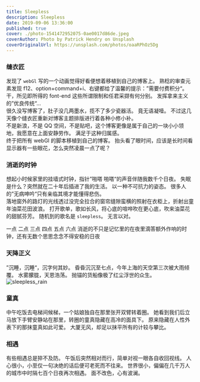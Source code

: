```yaml
---
title: Sleepless
description: Sleepless
date: 2019-09-06 13:36:00
published: true
cover: ./photo-1541472952075-0ae0017d86de.jpeg
coverAuthor: Photo by Patrick Hendry on Unsplash
coverOriginalUrl: https://unsplash.com/photos/oaaRPhOz5Dg
---
```


### 缝衣匠

发现了 `webGl` 写的一个动画觉得好看便想着移植到自己的博客上。
熟稔的审查元素发现 f12、option+command+i、右键都给了温馨的提示：”需要付费积分“。
干，所见即所得的 font-end 这些所谓限制和任君采撷有何分别。
发挥拿来主义的”优良传统“...<br/>
很久没写博客了，肚子没几两墨水，揽不了多少瓷器活。
竟无语凝噎。
不过这几天像个缝衣匠重新对博客主题排版进行着各种小修小补。<br/>
不是新浪，不是 QQ 空间，不是贴吧，这个博客更像是属于自己的一块小小领地，我愿意在上面安静劳作。
满足于这种归属感。<br/>
终于把所有 webGl 的脚本移植到自己的博客。
抬头看了眼时间，应该是长时间看显示器有一些眼花，怎么突然凌晨一点了呢？

### 消逝的时钟

想起小时候家里的挂墙式时钟，指针”啪嗒 啪嗒“的声音伴随我数千个日夜。
失眠是什么？突然就在二十年后插进了我的生活。
以一种不可抗力的姿态。
很多人的”无病呻吟“只有亲临其境才能懂得悲伤。<br/>
落地窗外的路灯的光线透过没完全拉合的窗帘缝隙蛮横的照射在衣柜上，折射出童年油菜花田波浪。
打开歌单，歌如长风，将心底的喧哗吹在更心底，吹来油菜花的甜腻芬芳。
随机到的歌名是 `sleepless`。
无言以对。

一点
二点
三点
四点
五点
六点
消逝的不只是记忆里的在夜里滴答额外作响的时钟，还有无数个思思念念不得安稳的日夜

### 天降正义

”沉睡，沉睡“，沉字何其妙。
昏昏沉沉至七点，今年上海的天空第三次被大雨倾覆。
水雾朦胧，天恩浩荡。
抛锚的货船像极了红尘浮世的众生。
![sleepless_rain](sleepless_rain.png)

### 童真

中午吃饭去电梯间候梯，一个姑娘独自在那里张开双臂转着圈。
她看到我们后立马放下手臂安静站在那里，转圈的童真隐藏在高冷的面具下。
原来隐藏在人性外表下的那抹童真如此可爱。
大厦无风，却足以抹平所有的计较与攀比。

### 相遇

有些相遇总是猝不及防。
午饭后突然相对而行，简单对视一眼各自收回视线。
人心很小，小至仅一句决绝的话后便可老死而不往来。
世界很小，偏偏在几千万人的城市中时隔七百个日夜再次相遇。
面不改色，心有波澜。

